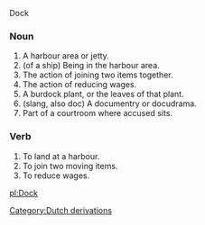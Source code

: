 Dock

===Noun===

#A harbour area or jetty.
#(of a ship) Being in the harbour area.
#The action of joining two items together.
#The action of reducing wages.
#A burdock plant, or the leaves of that plant.
#(slang, also doc) A documentry or docudrama.
#Part of a courtroom where accused sits.

===Verb===

#To land at a harbour.
#To join two moving items.
#To reduce wages.

[[pl:Dock]]
[[Category:Dutch derivations]]